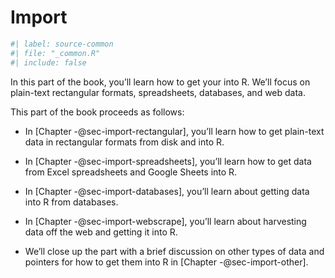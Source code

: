 # Import {#sec-import-intro .unnumbered}

```r
#| label: source-common
#| file: "_common.R"
#| include: false
```

In this part of the book, you'll learn how to get your into R.
We'll focus on plain-text rectangular formats, spreadsheets, databases, and web data.

<!--# TO DO: Decide if a diagram is needed, see wrangle-intro for reference. -->

This part of the book proceeds as follows:

-   In [Chapter -@sec-import-rectangular], you'll learn how to get plain-text data in rectangular formats from disk and into R.

-   In [Chapter -@sec-import-spreadsheets], you'll learn how to get data from Excel spreadsheets and Google Sheets into R.

-   In [Chapter -@sec-import-databases], you'll learn about getting data into R from databases.
    <!--# TO DO: List which types of databases. -->

-   In [Chapter -@sec-import-webscrape], you'll learn about harvesting data off the web and getting it into R.

-   We'll close up the part with a brief discussion on other types of data and pointers for how to get them into R in [Chapter -@sec-import-other].
